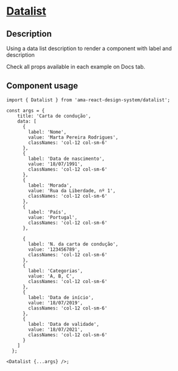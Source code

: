 
<Meta title="Components/Datalist/Datalist Docs" />

<h1 className="mb-32">
  <u>Datalist</u>
</h1>

<h2>Description</h2>

<p className="fs-16">Using a data list description to render a component with label and description</p>
<p className="fs-16">Check all props available in each example on Docs tab.</p>

<h2>Component usage</h2>

```tsx
import { Datalist } from 'ama-react-design-system/datalist';

const args = {
    title: 'Carta de condução',
    data: [
      {
        label: 'Nome',
        value: 'Marta Pereira Rodrigues',
        classNames: 'col-12 col-sm-6'
      },
      {
        label: 'Data de nascimento',
        value: '18/07/1991',
        classNames: 'col-12 col-sm-6'
      },
      {
        label: 'Morada',
        value: 'Rua da Liberdade, nº 1',
        classNames: 'col-12 col-sm-6'
      },
      {
        label: 'País',
        value: 'Portugal',
        classNames: 'col-12 col-sm-6'
      },

      {
        label: 'N. da carta de condução',
        value: '123456789',
        classNames: 'col-12 col-sm-6'
      },
      {
        label: 'Categorias',
        value: 'A, B, C',
        classNames: 'col-12 col-sm-6'
      },
      {
        label: 'Data de início',
        value: '18/07/2019',
        classNames: 'col-12 col-sm-6'
      },
      {
        label: 'Data de validade',
        value: '18/07/2021',
        classNames: 'col-12 col-sm-6'
      }
    ]
  };
  
<Datalist {...args} />;
```
